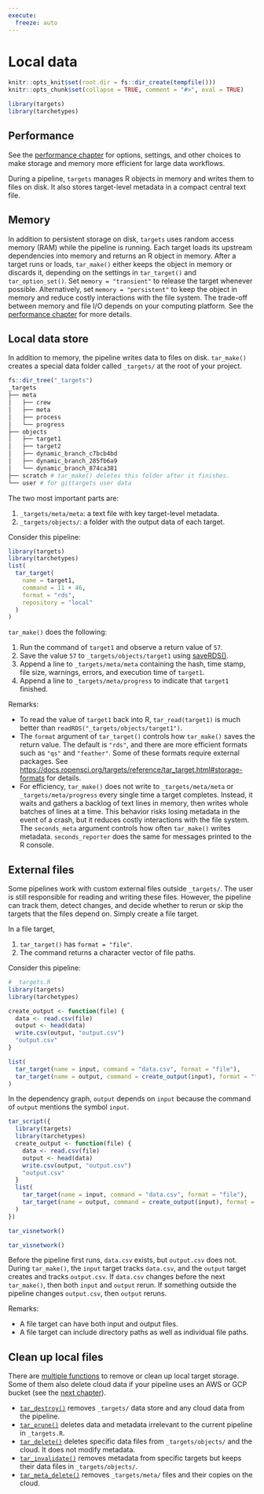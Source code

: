 ```yaml
---
execute:
  freeze: auto
---
```


# Local data {#data}

```r
knitr::opts_knit$set(root.dir = fs::dir_create(tempfile()))
knitr::opts_chunk$set(collapse = TRUE, comment = "#>", eval = TRUE)
```

```r
library(targets)
library(tarchetypes)
```

:::{.callout-tip}
## Performance

See the [performance chapter](#performance) for options, settings, and other choices to make storage and memory more efficient for large data workflows.
:::

During a pipeline, `targets` manages R objects in memory and writes them to files on disk. It also stores target-level metadata in a compact central text file.

## Memory

In addition to persistent storage on disk, `targets` uses random access memory (RAM) while the pipeline is running. Each target loads its upstream dependencies into memory and returns an R object in memory. After a target runs or loads, `tar_make()` either keeps the object in memory or discards it, depending on the settings in `tar_target()` and `tar_option_set()`. Set `memory = "transient"` to release the target whenever possible. Alternatively, set `memory = "persistent"` to keep the object in memory and reduce costly interactions with the file system. The trade-off between memory and file I/O depends on your computing platform. See the [performance chapter](#performance) for more details.

## Local data store

In addition to memory, the pipeline writes data to files on disk. `tar_make()` creates a special data folder called `_targets/` at the root of your project.

```r
fs::dir_tree("_targets")
_targets
├── meta
│   ├── crew
│   ├── meta
│   ├── process
│   └── progress
├── objects
│   ├── target1
│   ├── target2
│   ├── dynamic_branch_c7bcb4bd
│   ├── dynamic_branch_285fb6a9
│   └── dynamic_branch_874ca381
├── scratch # tar_make() deletes this folder after it finishes.
└── user # for gittargets user data
```

The two most important parts are:


1. `_targets/meta/meta`: a text file with key target-level metadata.
2. `_targets/objects/`: a folder with the output data of each target.

Consider this pipeline:

```r
library(targets)
library(tarchetypes)
list(
  tar_target(
    name = target1,
    command = 11 + 46,
    format = "rds",
    repository = "local"
  )
)
```

`tar_make()` does the following:

1. Run the command of `target1` and observe a return value of `57`.
1. Save the value `57` to `_targets/objects/target1` using [saveRDS()](https://stat.ethz.ch/R-manual/R-devel/library/base/help/readRDS.html).
1. Append a line to `_targets/meta/meta` containing the hash, time stamp, file size, warnings, errors, and execution time of `target1`.
1. Append a line to `_targets/meta/progress` to indicate that `target1` finished.

Remarks:

* To read the value of `target1` back into R, `tar_read(target1)` is much better than `readRDS("_targets/objects/target1")`.
* The `format` argument of `tar_target()` controls how `tar_make()` saves the return value. The default is `"rds"`, and there are more efficient formats such as `"qs"` and `"feather"`. Some of these formats require external packages. See <https://docs.ropensci.org/targets/reference/tar_target.html#storage-formats> for details.
* For efficiency, `tar_make()` does not write to `_targets/meta/meta` or `_targets/meta/progress` every single time a target completes. Instead, it waits and gathers a backlog of text lines in memory, then writes whole batches of lines at a time. This behavior risks losing metadata in the event of a crash, but it reduces costly interactions with the file system. The `seconds_meta` argument controls how often `tar_make()` writes metadata. `seconds_reporter` does the same for messages printed to the R console.

## External files

Some pipelines work with custom external files outside `_targets/`. The user is still responsible for reading and writing these files. However, the pipeline can track them, detect changes, and decide whether to rerun or skip the targets that the files depend on. Simply create a file target.

In a file target,

1. `tar_target()` has `format = "file"`.
2. The command returns a character vector of file paths.

Consider this pipeline: 

```r
# _targets.R
library(targets)
library(tarchetypes)

create_output <- function(file) {
  data <- read.csv(file)
  output <- head(data)
  write.csv(output, "output.csv")
  "output.csv"
}

list(
  tar_target(name = input, command = "data.csv", format = "file"),
  tar_target(name = output, command = create_output(input), format = "file")
)
```

In the dependency graph, `output` depends on `input` because the command of `output` mentions the symbol `input`.

```r
tar_script({
  library(targets)
  library(tarchetypes)
  create_output <- function(file) {
    data <- read.csv(file)
    output <- head(data)
    write.csv(output, "output.csv")
    "output.csv"
  }
  list(
    tar_target(name = input, command = "data.csv", format = "file"),
    tar_target(name = output, command = create_output(input), format = "file")
  )
})
```

```r
tar_visnetwork()
```

```r
tar_visnetwork()
```

Before the pipeline first runs, `data.csv` exists, but `output.csv` does not. During `tar_make()`, the `input` target tracks `data.csv`, and the `output` target creates and tracks `output.csv`. If `data.csv` changes before the next `tar_make()`, then both `input` and `output` rerun. If something outside the pipeline changes `output.csv`, then `output` reruns.

Remarks:

* A file target can have both input and output files.
* A file target can include directory paths as well as individual file paths.

## Clean up local files

There are [multiple functions](https://docs.ropensci.org/targets/reference/index.html#section-clean) to remove or clean up local target storage. Some of them also delete cloud data if your pipeline uses an AWS or GCP bucket (see the [next chapter](#cloud-storage)).

* [`tar_destroy()`](https://docs.ropensci.org/targets/reference/tar_destroy.html) removes `_targets/` data store and any cloud data from the pipeline.
* [`tar_prune()`](https://docs.ropensci.org/targets/reference/tar_prune.html) deletes  data and metadata irrelevant to the current pipeline in `_targets.R`.
* [`tar_delete()`](https://docs.ropensci.org/targets/reference/tar_delete.html) deletes specific data files from `_targets/objects/` and the cloud. It does not modify metadata.
* [`tar_invalidate()`](https://docs.ropensci.org/targets/reference/tar_invalidate.html) removes metadata from specific targets but keeps their data files in `_targets/objects/`.
* [`tar_meta_delete()`](https://docs.ropensci.org/targets/reference/tar_meta_delete.html) removes `_targets/meta/` files and their copies on the cloud.
